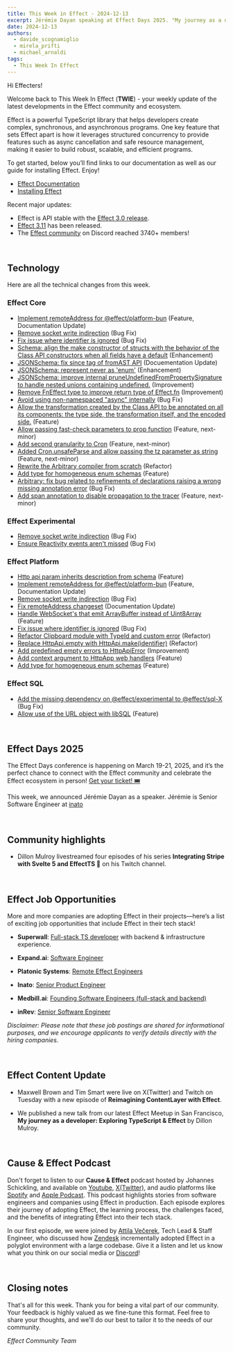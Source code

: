 ```yaml
---
title: This Week in Effect - 2024-12-13
excerpt: Jérémie Dayan speaking at Effect Days 2025. "My journey as a developer. Exploring TypeScript & Effect" talk by Dillon Mulroy. Reimagining ContentLayer with Effect (Part 8) by Maxwell Brown and Tim Smart. Technical updates in Effect.
date: 2024-12-13
authors:
  - davide_scognamiglio
  - mirela_prifti
  - michael_arnaldi
tags:
  - This Week In Effect
---
```



Hi Effecters!

Welcome back to This Week In Effect (**TWIE**) - your weekly update of the latest developments in the Effect community and ecosystem.

Effect is a powerful TypeScript library that helps developers create complex, synchronous, and asynchronous programs. One key feature that sets Effect apart is how it leverages structured concurrency to provide features such as async cancellation and safe resource management, making it easier to build robust, scalable, and efficient programs.

To get started, below you’ll find links to our documentation as well as our guide for installing Effect. Enjoy!

- [Effect Documentation](/docs/getting-started/introduction/)
- [Installing Effect](/docs/getting-started/installation/)

Recent major updates:

- Effect is API stable with the [Effect 3.0 release](https://effect.website/blog/effect-3.0).
- [Effect 3.11](https://effect.website/blog/releases/effect/311/) has been released.
- The [Effect community](https://discord.gg/effect-ts) on Discord reached 3740+ members!

&nbsp;
## Technology

Here are all the technical changes from this week.

### Effect Core
- [Implement remoteAddress for @effect/platform-bun](https://github.com/Effect-TS/effect/pull/4095) (Feature, Documentation Update)
- [Remove socket write indirection](https://github.com/Effect-TS/effect/pull/4087) (Bug Fix)
- [Fix issue where identifier is ignored](https://github.com/Effect-TS/effect/pull/4019) (Bug Fix)
- [Schema: align the make constructor of structs with the behavior of the Class API constructors when all fields have a default](https://github.com/Effect-TS/effect/pull/4101) (Enhancement)
- [JSONSchema: fix since tag of fromAST API](https://github.com/Effect-TS/effect/pull/4102) (Docuementation Update)
- [JSONSchema: represent never as 'enum'](https://github.com/Effect-TS/effect/pull/4108) (Enhancement)
- [JSONSchema: improve internal pruneUndefinedFromPropertySignature to handle nested unions containing undefined.](https://github.com/Effect-TS/effect/pull/4109) (Improvement)
- [Remove FnEffect type to improve return type of Effect.fn](https://github.com/Effect-TS/effect/pull/4107) (Improvement)
- [Avoid using non-namespaced "async" internally](https://github.com/Effect-TS/effect/pull/4115) (Bug Fix)
- [Allow the transformation created by the Class API to be annotated on all its components: the type side, the transformation itself, and the encoded side.](https://github.com/Effect-TS/effect/pull/4118) (Feature)
- [Allow passing fast-check parameters to prop function](https://github.com/Effect-TS/effect/pull/4099) (Feature, next-minor)
- [Add second granularity to Cron](https://github.com/Effect-TS/effect/pull/4088) (Feature, next-minor)
- [Added Cron.unsafeParse and allow passing the tz parameter as string](https://github.com/Effect-TS/effect/pull/4106) (Feature, next-minor)
- [Rewrite the Arbitrary compiler from scratch](https://github.com/Effect-TS/effect/pull/4126) (Refactor)
- [Add type for homogeneous enum schemas](https://github.com/Effect-TS/effect/pull/4128) (Feature)
- [Arbitrary: fix bug related to refinements of declarations raising a wrong missing annotation error](https://github.com/Effect-TS/effect/pull/4137) (Bug Fix)
- [Add span annotation to disable propagation to the tracer](https://github.com/Effect-TS/effect/pull/4123) (Feature, next-minor)


### Effect Experimental
- [Remove socket write indirection](https://github.com/Effect-TS/effect/pull/4087) (Bug Fix)
- [Ensure Reactivity events aren't missed](https://github.com/Effect-TS/effect/pull/4114) (Bug Fix)


### Effect Platform
- [Http api param inherits description from schema](https://github.com/Effect-TS/effect/pull/4091) (Feature)
- [Implement remoteAddress for @effect/platform-bun](https://github.com/Effect-TS/effect/pull/4095) (Feature, Documentation Update)
- [Remove socket write indirection](https://github.com/Effect-TS/effect/pull/4087) (Bug Fix)
- [Fix remoteAddress changeset](https://github.com/Effect-TS/effect/pull/4096) (Documentation Update)
- [Handle WebSocket's that emit ArrayBuffer instead of Uint8Array](https://github.com/Effect-TS/effect/pull/4097) (Feature)
- [Fix issue where identifier is ignored](https://github.com/Effect-TS/effect/pull/4019) (Bug Fix)
- [Refactor Clipboard module with TypeId and custom error](https://github.com/Effect-TS/effect/pull/4105) (Refactor)
- [Replace HttpApi.empty with HttpApi.make(identifier)](https://github.com/Effect-TS/effect/pull/4129) (Refactor)
- [Add predefined empty errors to HttpApiError](https://github.com/Effect-TS/effect/pull/4130) (Improvement)
- [Add context argument to HttpApp web handlers](https://github.com/Effect-TS/effect/pull/4132) (Feature)
- [Add type for homogeneous enum schemas](https://github.com/Effect-TS/effect/pull/4128) (Feature)

### Effect SQL
- [Add the missing dependency on @effect/experimental to @effect/sql-X](https://github.com/Effect-TS/effect/pull/4090) (Bug Fix)
- [Allow use of the URL object with libSQL](https://github.com/Effect-TS/effect/pull/4082) (Feature)


&nbsp;
## Effect Days 2025
The Effect Days conference is happening on March 19-21, 2025, and it’s the perfect chance to connect with the Effect community and celebrate the Effect ecosystem in person! [Get your ticket! 🎟️](https://effect.website/events/effect-days)

This week, we announced Jérémie Dayan as a speaker. Jérémie is Senior Software Engineer at [inato](https://inato.com)
<Tweet id="1866093108653326718" />


&nbsp;
## Community highlights

- Dillon Mulroy livestreamed four episodes of his series **Integrating Stripe with Svelte 5 and EffectTS 🚀** on his Twitch channel.
  <TwitchPlayerNonInteractive video="2322325833" />

&nbsp;
## Effect Job Opportunities

More and more companies are adopting Effect in their projects—here’s a list of exciting job opportunities that include Effect in their tech stack!

- **Superwall**: [Full-stack TS developer](https://twitter.com/jakemor/status/1854248980454228411) with backend & infrastructure experience.

- **Expand.ai**: [Software Engineer](https://twitter.com/getexpandai/status/1858674403430854823)

- **Platonic Systems**: [Remote Effect Engineers](https://twitter.com/platonicsystems/status/1861470819861311945)

- **Inato**: [Senior Product Engineer](https://jobs.lever.co/inato/2bbbe759-d4ce-4cc4-8267-8bc998189469)

- **Medbill.ai**: [Founding Software Engineers (full-stack and backend)](https://www.linkedin.com/posts/codingtom_medbill-ai-activity-7260092522708762624-N7TH)

- **inRev**: [Senior Software Engineer](https://www.jobs.nestjs.com/jobs/13/)

*Disclaimer: Please note that these job postings are shared for informational purposes, and we encourage applicants to verify details directly with the hiring companies.*

&nbsp;
## Effect Content Update

- Maxwell Brown and Tim Smart were live on X(Twitter) and Twitch on Tuesday with a new episode of **Reimagining ContentLayer with Effect**.
<Tweet id="1866972857135161667" />

- We published a new talk from our latest Effect Meetup in San Francisco, **My journey as a developer: Exploring TypeScript & Effect** by Dillon Mulroy.

  <YouTube
    id="https://www.youtube.com/embed/HLsc9CoS9LM?si=CboG_lIZQk1ueDIH"
    title="My journey as a developer: Exploring TypeScript & Effect | Dillon Mulroy (Effect Meetup SF '24)"
  />

&nbsp;
## Cause & Effect Podcast
Don't forget to listen to our **Cause & Effect** podcast hosted by Johannes Schickling, and available on [Youtube](https://www.youtube.com/@effect-ts), [X(Twitter)](https://x.com/EffectTS_/status/1861446144137531585), and audio platforms like [Spotify](https://open.spotify.com/episode/7Bkn7A8EXnoqWWmI0czAdz) and [Apple Podcast](https://podcasts.apple.com/us/podcast/cause-effect/id1781879869). This podcast highlights stories from software engineers and companies using Effect in production. Each episode explores their journey of adopting Effect, the learning process, the challenges faced, and the benefits of integrating Effect into their tech stack.

In our first episode, we were joined by [Attila Večerek](https://x.com/attilavecerek), Tech Lead & Staff Engineer, who discussed how [Zendesk](https://www.zendesk.com) incrementally adopted Effect in a polyglot environment with a large codebase. Give it a listen and let us know what you think on our social media or [Discord](https://discord.gg/effect-ts)!

<YouTube
  id="https://youtu.be/rNAqPHBQFEQ"
  title="Adopting Effect at Zendesk w/ Attila Večerek | Cause & Effect #1"
/>

&nbsp;
## Closing notes

That's all for this week. Thank you for being a vital part of our community. Your feedback is highly valued as we fine-tune this format. Feel free to share your thoughts, and we'll do our best to tailor it to the needs of our community.

_Effect Community Team_
